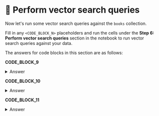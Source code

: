 # 👐 Perform vector search queries

Now let's run some vector search queries against the `books` collection. 

Fill in any `<CODE_BLOCK_N>` placeholders and run the cells under the **Step 6: Perform vector search queries** section in the notebook to run vector search queries against your data.

The answers for code blocks in this section are as follows:

**CODE_BLOCK_9**

<details>
<summary>Answer</summary>
<div>

```python
get_embedding(user_query, mode)
```

</div>
</details>

**CODE_BLOCK_10**

<details>
<summary>Answer</summary>
<div>

```json
[
    {
        "$vectorSearch": {
            "index": ATLAS_VECTOR_SEARCH_INDEX_NAME,
            "queryVector": query_embedding,
            "path": "embedding",
            "numCandidates": 50,
            "filter": filter,
            "limit": 5,
        }
    },
    {"$project": {"_id": 0, "title": 1, "cover": 1, "score": {"$meta": "vectorSearchScore"}}},
]
```

</div>
</details>

**CODE_BLOCK_11**

<details>
<summary>Answer</summary>
<div>

```python
collection.aggregate(pipeline)
```

</div>
</details>
